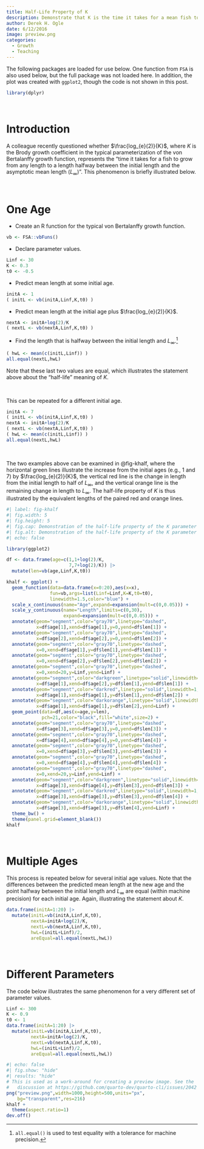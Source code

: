 ```yaml
---
title: Half-Life Property of K
description: Demonstrate that K is the time it takes for a mean fish to grow halfway to the aymptotic length.
author: Derek H. Ogle
date: 6/12/2016
image: preview.png
categories:
  - Growth
  - Teaching
---
```


:::{.callout-note}
The following packages are loaded for use below. One function from `FSA` is also used below, but the full package was not loaded here. In addition, the plot was created with `ggplot2`, though the code is not shown in this post.
:::

```r
library(dplyr)
```

&nbsp;

# Introduction
A colleague recently questioned whether $\frac{log_{e}(2)}{K}$, where $K$ is the Brody growth coefficient in the typical parameterization of the von Bertalanffy growth function, represents the "time it takes for a fish to grow from any length to a length halfway between the initial length and the asymptotic mean length ($L_{\infty}$)". This phenomenon is briefly illustrated below.

&nbsp;

# One Age
* Create an R function for the typical von Bertalanffy growth function.

```r
vb <- FSA::vbFuns()
```

* Declare parameter values.

```r
Linf <- 30
K <- 0.3
t0 <- -0.5
```

* Predict mean length at some initial age.

```r
initA <- 1
( initL <- vb(initA,Linf,K,t0) )
```

* Predict mean length at the initial age plus $\frac{log_{e}(2)}{K}$.

```r
nextA <- initA+log(2)/K
( nextL <- vb(nextA,Linf,K,t0) )
```

* Find the length that is halfway between the initial length and $L_{\infty}$.^[`all.equal()` is used to test equality with a tolerance for machine precision.]

```r
( hwL <- mean(c(initL,Linf)) )
all.equal(nextL,hwL)
```

Note that these last two values are equal, which illustrates the statement above about the "half-life" meaning of $K$.

&nbsp;

This can be repeated for a different initial age.

```r
initA <- 7
( initL <- vb(initA,Linf,K,t0) )
nextA <- initA+log(2)/K
( nextL <- vb(nextA,Linf,K,t0) )
( hwL <- mean(c(initL,Linf)) )
all.equal(nextL,hwL)
```

&nbsp;

The two examples above can be examined in @fig-khalf, where the horizontal green lines illustrate the increase from the initial ages (e.g., 1 and 7) by $\frac{log_{e}(2)}{K}$, the vertical red line is the change in length from the initial length to half of $L_{\infty}$, and the vertical orange line is the remaining change in length to $L_{\infty}$. The half-life property of $K$ is thus illustrated by the equivalent lengths of the paired red and orange lines.

```r
#| label: fig-khalf
#| fig.width: 5
#| fig.height: 5
#| fig.cap: Demonstration of the half-life property of the K parameter in the von Bertalanffy growth function. (see text for description).
#| fig.alt: Demonstration of the half-life property of the K parameter in the von Bertalanffy growth function. (see text for description).
#| echo: false

library(ggplot2)

df <- data.frame(age=c(1,1+log(2)/K,
                       7,7+log(2)/K)) |>
  mutate(len=vb(age,Linf,K,t0))

khalf <- ggplot() +
  geom_function(data=data.frame(x=0:20),aes(x=x),
                fun=vb,args=list(Linf=Linf,K=K,t0=t0),
                linewidth=1.5,color="blue") +
  scale_x_continuous(name="Age",expand=expansion(mult=c(0,0.05))) +
  scale_y_continuous(name="Length",limits=c(0,30),
                     expand=expansion(mult=c(0,0.05))) +
  annotate(geom="segment",color="gray70",linetype="dashed",
           x=df$age[1],xend=df$age[1],y=0,yend=df$len[1]) +
  annotate(geom="segment",color="gray70",linetype="dashed",
           x=df$age[2],xend=df$age[2],y=0,yend=df$len[2]) +
  annotate(geom="segment",color="gray70",linetype="dashed",
           x=0,xend=df$age[1],y=df$len[1],yend=df$len[1]) +
  annotate(geom="segment",color="gray70",linetype="dashed",
           x=0,xend=df$age[2],y=df$len[2],yend=df$len[2]) +
  annotate(geom="segment",color="gray70",linetype="dashed",
           x=0,xend=20,y=Linf,yend=Linf) +
  annotate(geom="segment",color="darkgreen",linetype="solid",linewidth=1,
           x=df$age[1],xend=df$age[2],y=df$len[1],yend=df$len[1]) +
  annotate(geom="segment",color="darkred",linetype="solid",linewidth=1,
           x=df$age[1],xend=df$age[1],y=df$len[1],yend=df$len[2]) +
  annotate(geom="segment",color="darkorange",linetype="solid",linewidth=1,
           x=df$age[1],xend=df$age[1],y=df$len[2],yend=Linf) +
  geom_point(data=df,aes(x=age,y=len),
             pch=21,color="black",fill="white",size=2) +
  annotate(geom="segment",color="gray70",linetype="dashed",
           x=df$age[3],xend=df$age[3],y=0,yend=df$len[3]) +
  annotate(geom="segment",color="gray70",linetype="dashed",
           x=df$age[4],xend=df$age[4],y=0,yend=df$len[4]) +
  annotate(geom="segment",color="gray70",linetype="dashed",
           x=0,xend=df$age[3],y=df$len[3],yend=df$len[3]) +
  annotate(geom="segment",color="gray70",linetype="dashed",
           x=0,xend=df$age[4],y=df$len[4],yend=df$len[4]) +
  annotate(geom="segment",color="gray70",linetype="dashed",
           x=0,xend=20,y=Linf,yend=Linf) +
  annotate(geom="segment",color="darkgreen",linetype="solid",linewidth=1,
           x=df$age[3],xend=df$age[4],y=df$len[3],yend=df$len[3]) +
  annotate(geom="segment",color="darkred",linetype="solid",linewidth=1,
           x=df$age[3],xend=df$age[3],y=df$len[3],yend=df$len[4]) +
  annotate(geom="segment",color="darkorange",linetype="solid",linewidth=1,
           x=df$age[3],xend=df$age[3],y=df$len[4],yend=Linf) +
  theme_bw() +
  theme(panel.grid=element_blank())
khalf
```


&nbsp;

# Multiple Ages

This process is repeated below for several initial age values. Note that the differences between the predicted mean length at the new age and the point halfway between the initial length and $L_{\infty}$ are equal (within machine precision) for each initial age. Again, illustrating the statement about $K$.

```r
data.frame(initA=1:20) |>
  mutate(initL=vb(initA,Linf,K,t0),
         nextA=initA+log(2)/K,
         nextL=vb(nextA,Linf,K,t0),
         hwL=(initL+Linf)/2,
         areEqual=all.equal(nextL,hwL))
```

&nbsp;

# Different Parameters

The code below illustrates the same phenomenon for a very different set of parameter values.

```r
Linf <- 300
K <- 0.9
t0 <- 1
data.frame(initA=1:20) |>
  mutate(initL=vb(initA,Linf,K,t0),
         nextA=initA+log(2)/K,
         nextL=vb(nextA,Linf,K,t0),
         hwL=(initL+Linf)/2,
         areEqual=all.equal(nextL,hwL))
```



```r
#| echo: false
#| fig.show: "hide"
#| results: "hide"
# This is used as a work-around for creating a preview image. See the
#   discussion at https://github.com/quarto-dev/quarto-cli/issues/2042
png("preview.png",width=1000,height=500,units="px",
    bg="transparent",res=216)
khalf +
  theme(aspect.ratio=1)
dev.off()
```
